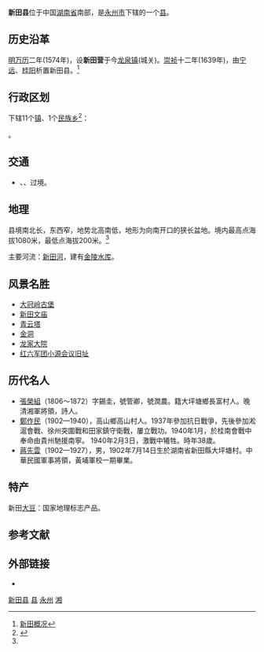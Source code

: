 {{Infobox China County
|Belong = [[湖南省|湖南省]][[永州市|永州市]]
}}

'''新田县'''位于中国[[湖南省|湖南省]]南部，是[[永州市|永州市]]下辖的一个[[县|县]]。

== 历史沿革 ==
[[明|明]][[万历|万历]]二年(1574年)，设'''新田营'''于今[[龙泉镇|龙泉镇]](城关)。[[崇祯|崇祯]]十二年(1639年)，由[[宁远|宁远]]、[[桂阳|桂阳]]析置新田县。<ref name="新田概况">[http://www.xt.gov.cn/Html/zjxt/xtgk_488_266.html 新田概况]{{dead link|date=2018年3月 |bot=InternetArchiveBot |fix-attempted=yes }}</ref>

== 行政区划 ==
{{PAGENAMEBASE}}下辖11个[[行政建制镇|镇]]、1个[[民族乡|民族乡]]<ref>{{PRC admin/ref sgc|43/11/28}}</ref>：

{{PRC admin/children|43/11/28}}。

== 交通 ==
* {{中国国道名|215}}、{{中国国道名|234}}、{{中国国道名|323}}过境。

== 地理 ==
县境南北长，东西窄，地势北高南低，地形为向南开口的狭长盆地。境内最高点海拔1080米，最低点海拔200米。<ref name="新田概况"/>

主要河流：[[新田河|新田河]]，建有[[金陵水库|金陵水库]]。

== 风景名胜 ==
*[[大冠岭古堡|大冠岭古堡]]
*[[新田文庙|新田文庙]]
*[[青云塔|青云塔]]
*[[金洞|金洞]]
*[[龙家大院|龙家大院]]
*[[红六军团小源会议旧址|红六军团小源会议旧址]]

== 历代名人 ==
* [[張榮組|張榮組]]（1806～1872）字錫圭，號管卿，號潤農。籍大坪塘鄉長富村人。晚清湘軍將領，詩人。
* [[鄭作民|鄭作民]]（1902—1940），高山鄉高山村人。1937年參加抗日戰爭，先後參加淞滬會戰、徐州突圍戰和田家鎮守衛戰，屢立戰功。1940年1月，於桂南會戰中奉命由貴州馳援南寧。 1940年2月3日，激戰中犧牲。時年38歲。
* [[蔣先雲|蔣先雲]]（1902—1927），男，1902年7月14日生於湖南省新田縣大坪塘村。中華民國軍事將領，黃埔軍校一期畢業。

==特产==
新田[[大豆|大豆]]：国家地理标志产品。

== 参考文献 ==
{{reflist}}

== 外部链接 ==
* {{Official website|http://www.xt.gov.cn/|name=新田县人民政府}}

{{新田县行政区划}}
{{永州市行政区划}}
{{湖南行政区划}}
{{国家级贫困县|前}}

[[Category:新田县|]]
[[Category:永州区县|县]]
[[Category:湖南省县份|永州]]
[[Category:原国家级贫困县|湘]]